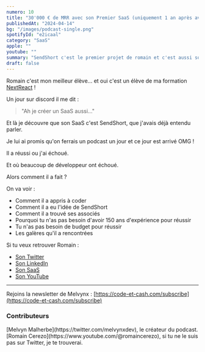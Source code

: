 ```yaml
---
numero: 10
title: "30'000 € de MRR avec son Premier SaaS (uniquement 1 an après avoir appris à coder) - Romain Cerezo"
publishedAt: "2024-04-14"
bg: "/images/podcast-single.png"
spotifyId: "e2icaal"
category: "SaaS"
apple: ""
youtube: ""
summary: "SendShort c'est le premier projet de romain et c'est aussi son premier SaaS. Pourtant, c'est un carton plein pour lui. Il a réussi où des seniors de 40 ans d'expérience ont échoué et il nous raconte comment il a fait."
draft: false
---
```


Romain c'est mon meilleur élève... et oui c'est un élève de ma formation [NextReact](https://codelynx.dev/nextreact/courses) !

Un jour sur discord il me dit :

> "Ah je créer un SaaS aussi..."

Et là je découvre que son SaaS c'est SendShort, que j'avais déjà entendu parler.

Je lui ai promis qu'on ferrais un podcast un jour et ce jour est arrivé OMG !

Il a réussi ou j'ai échoué.

Et où beaucoup de développeur ont échoué.

Alors comment il a fait ?

On va voir :

- Comment il a appris à coder
- Comment il a eu l'idée de SendShort
- Comment il a trouvé ses associés
- Pourquoi tu n'as pas besoin d'avoir 150 ans d'expérience pour réussir
- Tu n'as pas besoin de budget pour réussir
- Les galères qu'il a rencontrées

Si tu veux retrouver Romain :

- [Son Twitter](https://twitter.com/RoMCrZ)
- [Son LinkedIn](https://www.linkedin.com/in/romain-cerezo/)
- [Son SaaS](https://www.sendshort.ai/)
- [Son YouTube](https://www.youtube.com/@romaincerezo)

---

Rejoins la newsletter de Melvynx : [https://code-et-cash.com/subscribe](https://code-et-cash.com/subscribe)

### Contributeurs

<Contributor>
  [Melvyn Malherbe](https://twitter.com/melvynxdev), le créateur du podcast.
</Contributor>
<Contributor>
  [Romain Cerezo](https://www.youtube.com/@romaincerezo), si tu ne le suis pas
  sur Twitter, je te trouverai.
</Contributor>
